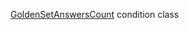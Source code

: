 [GoldenSetAnswersCount](/docs-new/toloka-kit/reference/toloka.client.conditions.GoldenSetAnswersCount) condition class
